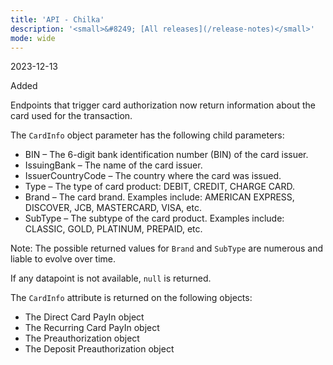 ```yaml
---
title: 'API - Chilka'  
description: '<small>&#8249; [All releases](/release-notes)</small>'
mode: wide
---
```

<span class="date">2023-12-13</span>  
  
  
<div class="pill pill-green">Added</div>  
  

Endpoints that trigger card authorization now return information about the card used for the transaction.  

The `CardInfo` object parameter has the following child parameters:  
- BIN – The 6-digit bank identification number (BIN) of the card issuer.  
- IssuingBank – The name of the card issuer.  
- IssuerCountryCode – The country where the card was issued.  
- Type – The type of card product: DEBIT, CREDIT, CHARGE CARD.  
- Brand – The card brand. Examples include: AMERICAN EXPRESS, DISCOVER, JCB, MASTERCARD, VISA, etc.  
- SubType – The subtype of the card product. Examples include: CLASSIC, GOLD, PLATINUM, PREPAID, etc.  

Note: The possible returned values for `Brand` and `SubType` are numerous and liable to evolve over time.  

If any datapoint is not available, `null` is returned.  

The `CardInfo` attribute is returned on the following objects:  
- The Direct Card PayIn object  
- The Recurring Card PayIn object  
- The Preauthorization object  
- The Deposit Preauthorization object